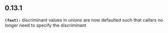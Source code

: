 ## 0.13.1
**`(feat):`** discriminant values in unions are now defaulted such that callers no longer need to specify the discriminant

